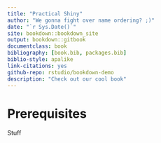 ```yaml
--- 
title: "Practical Shiny"
author: "We gonna fight over name ordering? ;)"
date: "`r Sys.Date()`"
site: bookdown::bookdown_site
output: bookdown::gitbook
documentclass: book
bibliography: [book.bib, packages.bib]
biblio-style: apalike
link-citations: yes
github-repo: rstudio/bookdown-demo
description: "Check out our cool book"
---
```


# Prerequisites

Stuff
